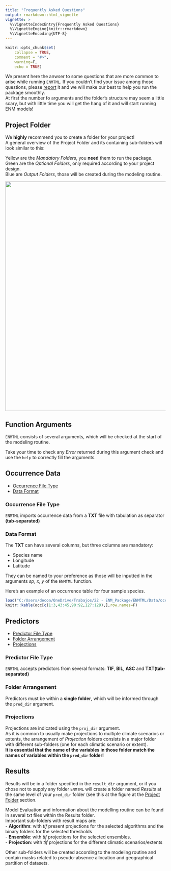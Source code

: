 ---
title: "Frequently Asked Questions"
output: rmarkdown::html_vignette
vignette: >
  %\VignetteIndexEntry{Frequently Asked Questions}
  %\VignetteEngine{knitr::rmarkdown}
  %\VignetteEncoding{UTF-8}
---

```{r setup, include=FALSE}
knitr::opts_chunk$set(
    collapse = TRUE,
    comment = "#>",
    warning=F,
    echo = TRUE)
```

We present here the anwser to some questions that are more common to arise while running `ENMTML`. If you couldn't find your issue among those questions, please [report](https://github.com/andrefaa/ENMTML/issues) it and we will make our best to help you run the package smoothly.  
At first the number fo arguments and the folder's structure may seem a little scary, but with little time you will get the hang of it and will start running ENM models!

<a name="Project Folder"> </a>

## <i class="fas fa-folder-open"></i> Project Folder


We **highly** recommend you to create a folder for your project!  
A general overview of the Project Folder and its containing sub-folders will look similar to this:  

Yellow are the *Mandatory Folders*, you **need** them to run the package.  
Green are the *Optional Folders*, only required according to your project design.  
Blue are *Output Folders*, those will be created during the modeling routine.  


<img src="C:/Users/decoa/OneDrive/Trabajos/22 - ENM_Package/ENMTML/man/figures/folders.png" align="center" width=720 />


<a name="Function Arguments"> </a>

## <i class="fas fa-puzzle-piece"></i></i> Function Arguments

`ENMTML` consists of several arguments, which will be checked at the start of the modeling routine.

Take your time to check any *Error* returned during this argument check and use the `help` to correctly fill the arguments.


<a name="Occurrence Data"> </a>

## <i class="fas fa-table"></i></i> Occurrence Data

* [Occurrence File Type](#OccFileType)  
* [Data Format](#DataFormat) 

<a name="OccFileType"></a> 

### Occurrence File Type

`ENMTML` imports occurrence data from a **TXT** file with tabulation as separator **(tab-separated)**

<a name="DataFormat"></a> 

### Data Format

The **TXT** can have several columns, but three columns are mandatory:

* Species name  
* Longitude  
* Latitude  

They can be named to your preference as those will be inputted in the arguments *sp*, *x*, *y* of the `ENMTML` function.

Here's an example of an occurrence table for four sample species. 
```{r echo=F}
load("C:/Users/decoa/OneDrive/Trabajos/22 - ENM_Package/ENMTML/Data/occ.RData")
knitr::kable(occ[c(1:3,43:45,90:92,127:129),],row.names=F)
```


<a name="Predictors"> </a>

## <i class="fas fa-database"></i></i> Predictors 

* [Predictor File Type](#EnvFileType)  
* [Folder Arrangement](#FolderArrangement) 
* [Projections](#Projections) 

<a name="EnvFileType"></a> 

### Predictor File Type

`ENMTML` accepts predictors from several formats: **TIF**, **BIL**, **ASC** and **TXT(tab-separated)**

<a name="FolderArrangement"></a> 

### Folder Arrangement

Predictors must be within a **single folder**, which will be informed through the `pred_dir` argument.

<a name="Projections"></a> 

### Projections

Projections are indicated using the `proj_dir` argument.  
As it is common to usually make projections to multiple climate scenarios or extents, the arrangement of *Projection* folders consists in a major folder with different sub-folders (one for each climatic scenario or extent).  
**It is essential that the name of the variables in those folder match the names of variables within the `pred_dir` folder!**

<a name="Results"> </a>

## <i class="fas fa-clipboard-list"></i> Results

Results will be in a folder specified in the `result_dir` argument, or if you chose not to supply any folder `ENMTML` will create a folder named *Results* at the same level of your `pred_dir` folder (see this at the figure at the [Project Folder](#Project Folder) section.

Model Evaluation and information about the modelling routine can be found in several *txt* files within the Results folder.  
Important sub-folders with result maps are:  
- **Algorithm**: with *tif* present projections for the selected algorithms and the binary folders for the selected thresholds  
- **Ensemble**: with *tif* projections for the selected ensembles.  
- **Projection**: with *tif* projections for the different climatic scenarios/extents

Other sub-folders will be created according to the modeling routine and contain masks related to pseudo-absence allocation and geographical partition of datasets.
